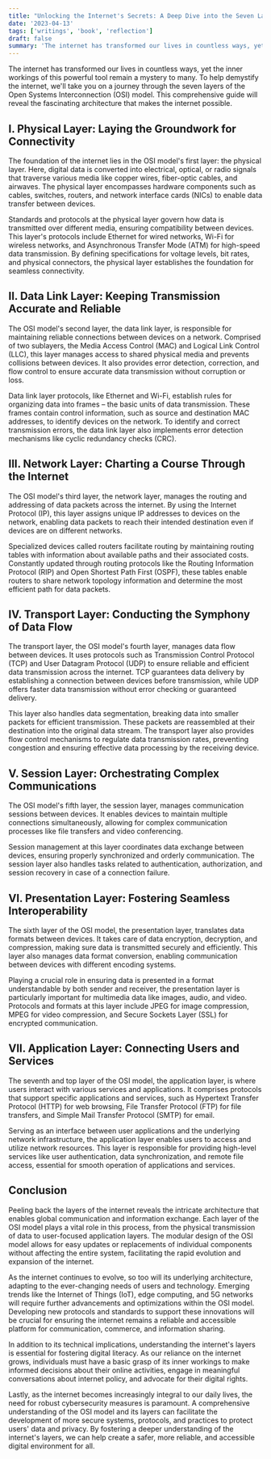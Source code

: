 ```yaml
---
title: "Unlocking the Internet's Secrets: A Deep Dive into the Seven Layers of the OSI Model"
date: '2023-04-13'
tags: ['writings', 'book', 'reflection']
draft: false
summary: 'The internet has transformed our lives in countless ways, yet the inner workings of this powerful tool remain a mystery to many. To help demystify the...'
---
```


The internet has transformed our lives in countless ways, yet the inner workings of this powerful tool remain a mystery to many. To help demystify the internet, we'll take you on a journey through the seven layers of the Open Systems Interconnection (OSI) model. This comprehensive guide will reveal the fascinating architecture that makes the internet possible.

## I. Physical Layer: Laying the Groundwork for Connectivity

The foundation of the internet lies in the OSI model's first layer: the physical layer. Here, digital data is converted into electrical, optical, or radio signals that traverse various media like copper wires, fiber-optic cables, and airwaves. The physical layer encompasses hardware components such as cables, switches, routers, and network interface cards (NICs) to enable data transfer between devices.

Standards and protocols at the physical layer govern how data is transmitted over different media, ensuring compatibility between devices. This layer's protocols include Ethernet for wired networks, Wi-Fi for wireless networks, and Asynchronous Transfer Mode (ATM) for high-speed data transmission. By defining specifications for voltage levels, bit rates, and physical connectors, the physical layer establishes the foundation for seamless connectivity.

## II. Data Link Layer: Keeping Transmission Accurate and Reliable

The OSI model's second layer, the data link layer, is responsible for maintaining reliable connections between devices on a network. Comprised of two sublayers, the Media Access Control (MAC) and Logical Link Control (LLC), this layer manages access to shared physical media and prevents collisions between devices. It also provides error detection, correction, and flow control to ensure accurate data transmission without corruption or loss.

Data link layer protocols, like Ethernet and Wi-Fi, establish rules for organizing data into frames – the basic units of data transmission. These frames contain control information, such as source and destination MAC addresses, to identify devices on the network. To identify and correct transmission errors, the data link layer also implements error detection mechanisms like cyclic redundancy checks (CRC).

## III. Network Layer: Charting a Course Through the Internet

The OSI model's third layer, the network layer, manages the routing and addressing of data packets across the internet. By using the Internet Protocol (IP), this layer assigns unique IP addresses to devices on the network, enabling data packets to reach their intended destination even if devices are on different networks.

Specialized devices called routers facilitate routing by maintaining routing tables with information about available paths and their associated costs. Constantly updated through routing protocols like the Routing Information Protocol (RIP) and Open Shortest Path First (OSPF), these tables enable routers to share network topology information and determine the most efficient path for data packets.

## IV. Transport Layer: Conducting the Symphony of Data Flow

The transport layer, the OSI model's fourth layer, manages data flow between devices. It uses protocols such as Transmission Control Protocol (TCP) and User Datagram Protocol (UDP) to ensure reliable and efficient data transmission across the internet. TCP guarantees data delivery by establishing a connection between devices before transmission, while UDP offers faster data transmission without error checking or guaranteed delivery.

This layer also handles data segmentation, breaking data into smaller packets for efficient transmission. These packets are reassembled at their destination into the original data stream. The transport layer also provides flow control mechanisms to regulate data transmission rates, preventing congestion and ensuring effective data processing by the receiving device.

## V. Session Layer: Orchestrating Complex Communications

The OSI model's fifth layer, the session layer, manages communication sessions between devices. It enables devices to maintain multiple connections simultaneously, allowing for complex communication processes like file transfers and video conferencing.

Session management at this layer coordinates data exchange between devices, ensuring properly synchronized and orderly communication. The session layer also handles tasks related to authentication, authorization, and session recovery in case of a connection failure.

## VI. Presentation Layer: Fostering Seamless Interoperability

The sixth layer of the OSI model, the presentation layer, translates data formats between devices. It takes care of data encryption, decryption, and compression, making sure data is transmitted securely and efficiently. This layer also manages data format conversion, enabling communication between devices with different encoding systems.

Playing a crucial role in ensuring data is presented in a format understandable by both sender and receiver, the presentation layer is particularly important for multimedia data like images, audio, and video. Protocols and formats at this layer include JPEG for image compression, MPEG for video compression, and Secure Sockets Layer (SSL) for encrypted communication.

## VII. Application Layer: Connecting Users and Services

The seventh and top layer of the OSI model, the application layer, is where users interact with various services and applications. It comprises protocols that support specific applications and services, such as Hypertext Transfer Protocol (HTTP) for web browsing, File Transfer Protocol (FTP) for file transfers, and Simple Mail Transfer Protocol (SMTP) for email.

Serving as an interface between user applications and the underlying network infrastructure, the application layer enables users to access and utilize network resources. This layer is responsible for providing high-level services like user authentication, data synchronization, and remote file access, essential for smooth operation of applications and services.

## Conclusion

Peeling back the layers of the internet reveals the intricate architecture that enables global communication and information exchange. Each layer of the OSI model plays a vital role in this process, from the physical transmission of data to user-focused application layers. The modular design of the OSI model allows for easy updates or replacements of individual components without affecting the entire system, facilitating the rapid evolution and expansion of the internet.

As the internet continues to evolve, so too will its underlying architecture, adapting to the ever-changing needs of users and technology. Emerging trends like the Internet of Things (IoT), edge computing, and 5G networks will require further advancements and optimizations within the OSI model. Developing new protocols and standards to support these innovations will be crucial for ensuring the internet remains a reliable and accessible platform for communication, commerce, and information sharing.

In addition to its technical implications, understanding the internet's layers is essential for fostering digital literacy. As our reliance on the internet grows, individuals must have a basic grasp of its inner workings to make informed decisions about their online activities, engage in meaningful conversations about internet policy, and advocate for their digital rights.

Lastly, as the internet becomes increasingly integral to our daily lives, the need for robust cybersecurity measures is paramount. A comprehensive understanding of the OSI model and its layers can facilitate the development of more secure systems, protocols, and practices to protect users' data and privacy. By fostering a deeper understanding of the internet's layers, we can help create a safer, more reliable, and accessible digital environment for all.
